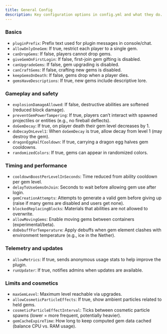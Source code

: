 ```yaml
---
title: General Config
description: Key configuration options in config.yml and what they do.
---
```


### Basics

- `pluginPrefix`: Prefix text used for plugin messages in console/chat.
- `allowOnlyOneGem`: If true, restrict each player to a single gem.
- `canDropGems`: If false, players cannot drop gems.
- `giveGemOnFirstLogin`: If false, first-join gem gifting is disabled.
- `canUpgradeGems`: If false, gem upgrading is disabled.
- `canCraftGems`: If false, crafting new gems is disabled.
- `keepGemsOnDeath`: If false, gems drop when a player dies.
- `gemsHaveDescriptions`: If true, new gems include descriptive lore.

### Gameplay and safety

- `explosionDamageAllowed`: If false, destructive abilities are softened (reduced block damage).
- `preventGemPowerTampering`: If true, players can’t interact with spawned projectiles or entities (e.g., no fireball deflects).
- `doGemDecay`: If true, on player death their gem level decreases by 1.
- `doDecayOnLevel1`: When `doGemDecay` is true, allow decay from level 1 (may destroy the gem).
- `dragonEggHalfCooldown`: If true, carrying a dragon egg halves gem cooldowns.
- `randomizedColors`: If true, gems can appear in randomized colors.

### Timing and performance

- `cooldownBoostPerLevelInSeconds`: Time reduced from ability cooldown per gem level.
- `delayToUseGemsOnJoin`: Seconds to wait before allowing gem use after login.
- `gemCreationAttempts`: Attempts to generate a valid gem before giving up (raise if many gems are disabled and users get none).
- `blockedReplacingBlocks`: Materials that abilities are not allowed to overwrite.
- `allowMovingGems`: Enable moving gems between containers (experimental/beta).
- `doDebuffForTemperature`: Apply debuffs when gem element clashes with environment temperature (e.g., ice in the Nether).

### Telemetry and updates

- `allowMetrics`: If true, sends anonymous usage stats to help improve the plugin.
- `runUpdater`: If true, notifies admins when updates are available.

### Limits and cosmetics

- `maxGemLevel`: Maximum level reachable via upgrades.
- `allowCosmeticParticleEffects`: If true, show ambient particles related to held gems.
- `cosmeticParticleEffectInterval`: Ticks between cosmetic particle spawns (lower = more frequent, potentially heavier).
- `gemCacheExpireTime`: How long to keep computed gem data cached (balance CPU vs. RAM usage).
